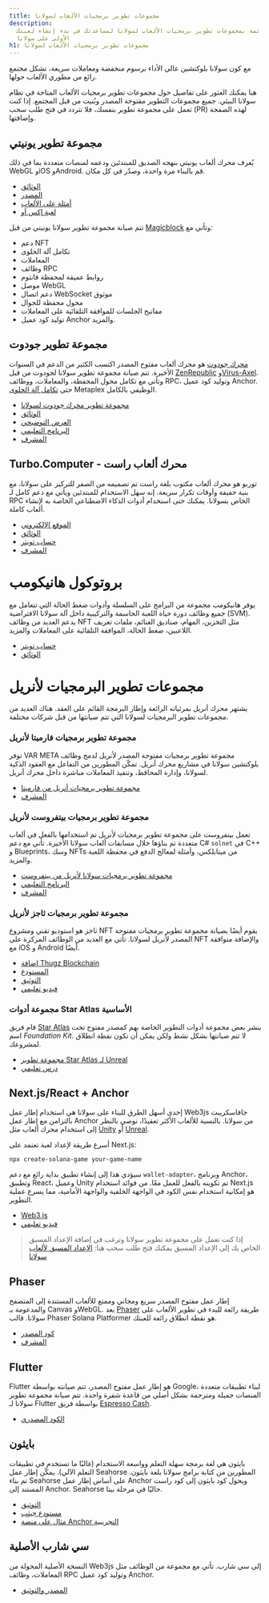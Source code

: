 ```yaml
---
title: مجموعات تطوير برمجيات الألعاب لسولانا
description:
  قائمة بمجموعات تطوير برمجيات الألعاب لسولانا لمساعدتك في بدء إنشاء لعبتك
  الأولى على سولانا
h1: مجموعات تطوير برمجيات الألعاب لسولانا
---
```


مع كون سولانا بلوكتشين عالي الأداء برسوم منخفضة ومعاملات سريعة، تشكل مجتمع رائع
من مطوري الألعاب حولها.

هنا يمكنك العثور على تفاصيل حول مجموعات تطوير برمجيات الألعاب المتاحة في نظام
سولانا البيئي. جميع مجموعات التطوير مفتوحة المصدر وبُنيت من قبل المجتمع. إذا كنت
تعمل على مجموعة تطوير بنفسك، فلا تتردد في فتح طلب سحب (PR) لهذه الصفحة وإضافتها.

## مجموعة تطوير يونيتي

يُعرف محرك ألعاب يونيتي بنهجه الصديق للمبتدئين ودعمه لمنصات متعددة بما في ذلك
WebGL وiOS وAndroid. قم بالبناء مرة واحدة، وصدّر في كل مكان.

- [الوثائق](https://docs.magicblock.gg/introduction)
- [المصدر](https://github.com/magicblock-labs/Solana.Unity-SDK)
- [أمثلة على الألعاب](https://github.com/solana-developers/solana-game-examples)
- [لعبة إكس أو](https://blog.magicblock.gg/bolt-tic-tac-toe/)

تتم صيانة مجموعة تطوير سولانا يونيتي من قبل
[Magicblock](https://www.magicblock.gg/) وتأتي مع:

- دعم NFT
- تكامل آلة الحلوى
- المعاملات
- وظائف RPC
- روابط عميقة لمحفظة فانتوم
- موصل WebGL
- دعم اتصال WebSocket موثوق
- محول محفظة للجوال
- مفاتيح الجلسات للموافقة التلقائية على المعاملات
- توليد كود عميل Anchor والمزيد.

## مجموعة تطوير جودوت

[محرك جودوت](https://godotengine.org/) هو محرك ألعاب مفتوح المصدر اكتسب الكثير
من الدعم في السنوات الأخيرة. تتم صيانة مجموعة تطوير سولانا لجودوت من قبل
[ZenRepublic](https://twitter.com/ZenRepublicNDM)
و[Virus-Axel](https://twitter.com/AxelBenjam). وتأتي مع تكامل محول المحفظة،
والمعاملات، ووظائف RPC، وتوليد كود عميل Anchor. حتى
[تكامل آلة الحلوى](https://zenwiki.gitbook.io/solana-godot-sdk-docs/guides/setup-candy-machine)
Metaplex الوظيفي بالكامل.

- [مجموعة تطوير محرك جودوت لسولانا](https://github.com/Virus-Axel/godot-solana-sdk)
- [الوثائق](https://zenwiki.gitbook.io/solana-godot-sdk-docs)
- [العرض التوضيحي](https://github.com/ZenRepublic/GodotSolanaSDKDemoPackage)
- [البرنامج التعليمي](https://www.youtube.com/watch?v=tszFPInYmXQ)
- [المشرف](https://twitter.com/ZenRepublicNDM)

## Turbo.Computer - محرك ألعاب راست

توربو هو محرك ألعاب مكتوب بلغة راست تم تصميمه من الصفر للتركيز على سولانا، مع
بنية خفيفة وأوقات تكرار سريعة. إنه سهل الاستخدام للمبتدئين ويأتي مع دعم كامل لـ
RPC الخاص بسولانا. يمكنك حتى استخدام أدوات الذكاء الاصطناعي الخاصة به لإنشاء
ألعاب كاملة.

- [الموقع الإلكتروني](https://turbo.computer/)
- [الوثائق](https://docs.turbo.computer/)
- [حساب تويتر](https://twitter.com/makegamesfast)
- [المشرف](https://twitter.com/jozanza)

# بروتوكول هانيكومب

يوفر هانيكومب مجموعة من البرامج على السلسلة وأدوات ضغط الحالة التي تتعامل مع
جميع وظائف دورة حياة اللعبة الحاسمة والتركيبية داخل آلة سولانا الافتراضية (SVM).
يدعم العديد من وظائف NFT مثل التخزين، المهام، صناديق الغنائم، ملفات تعريف
اللاعبين، ضغط الحالة، الموافقة التلقائية على المعاملات والمزيد.

- [حساب تويتر](https://twitter.com/honeycomb_prtcl)
- [الوثائق](https://docs.honeycombprotocol.com/)

# مجموعات تطوير البرمجيات لأنريل

يشتهر محرك أنريل بمرئياته الرائعة وإطار البرمجة القائم على العقد. هناك العديد من
مجموعات تطوير البرمجيات لسولانا التي تتم صيانتها من قبل شركات مختلفة.

### مجموعة تطوير برمجيات فارميتا لأنريل

توفر VAR META مجموعة تطوير برمجيات مفتوحة المصدر لأنريل لدمج وظائف بلوكتشين
سولانا في مشاريع محرك أنريل. تمكّن المطورين من التفاعل مع العقود الذكية لسولانا،
وإدارة المحافظ، وتنفيذ المعاملات مباشرة داخل محرك أنريل.

- [مجموعة تطوير برمجيات أنريل من فارميتا](https://github.com/VAR-META-Tech/UnrealSolanaSDK)
- [المشرف](https://www.var-meta.com/)

### مجموعة تطوير برمجيات بيتفروست لأنريل

تعمل بيتفروست على مجموعة تطوير برمجيات لأنريل تم استخدامها بالفعل في ألعاب
متعددة تم بناؤها خلال مسابقات ألعاب سولانا الأخيرة. تأتي مع دعم C# `solnet` في
C++ و Blueprints، وسك NFTs من ميتابلكس، وأمثلة لمعالج الدفع في محفظة اللعبة
والمزيد.

- [مجموعة تطوير برمجيات سولانا لأنريل من بيتفروست](https://github.com/Bifrost-Technologies/Solana-Unreal-SDK)
- [البرنامج التعليمي](https://www.youtube.com/watch?v=S8fm8mFeUkk)
- [المشرف](https://twitter.com/BifrostTitan)

### مجموعة تطوير برمجيات ثاجز لأنريل

ثاجز هو استوديو تقني ومشروع NFT يقوم أيضًا بصيانة مجموعة تطوير برمجيات مفتوحة
المصدر لأنريل لسولانا. تأتي مع العديد من الوظائف المركزة على NFT والإضافة
متوافقة مع iOS و Android أيضًا.

- [إضافة Thugz Blockchain](https://www.fab.com/listings/a7e220ba-93e5-4a3b-99e7-17b13da76f05)
- [المستودع](https://github.com/ThugzLabs/Thugz-BC-Plugin-Packaged-for-UE5.4)
- [التوثيق](https://thugzblockchainplugin-docs.vercel.app/)
- [فيديو تعليمي](https://www.youtube.com/watch?v=dS7sTZd_E9U&ab_channel=ThugzNFT)

### مجموعة أدوات Star Atlas الأساسية

قام فريق [Star Atlas](https://staratlas.com/) بنشر بعض مجموعة أدوات التطوير
الخاصة بهم كمصدر مفتوح تحت اسم _Foundation Kit_. لا تتم صيانتها بشكل نشط ولكن
يمكن أن تكون نقطة انطلاق لمشروعك.

- [مجموعة تطوير Star Atlas لـ Unreal](https://github.com/staratlasmeta/FoundationKit)
- [درس تعليمي](https://www.youtube.com/watch?v=S8fm8mFeUkk)

## Next.js/React + Anchor

إحدى أسهل الطرق للبناء على سولانا هي استخدام إطار عمل Web3js جافاسكريبت بالتزامن
مع إطار عمل Anchor من سولانا. بالنسبة للألعاب الأكثر تعقيدًا، نوصي بالنظر إلى
استخدام محرك ألعاب مثل [Unity](#unity-sdk) أو [Unreal](#unreal-sdks).

أسرع طريقة لإعداد لعبة تعتمد على Next.js:

```shell
npx create-solana-game your-game-name
```

سيؤدي هذا إلى إنشاء تطبيق بداية رائع مع دعم `wallet-adapter`، وبرنامج Anchor،
وتطبيق React، وعميل Unity تم تكوينه بالفعل للعمل معًا. من فوائد استخدام Next.js
هو إمكانية استخدام نفس الكود في الواجهة الخلفية والواجهة الأمامية، مما يسرع
عملية التطوير.

- [Web3.js](https://solana.com/docs/clients/javascript)
- [فيديو تعليمي](https://www.youtube.com/watch?v=fnhivg_pemI&t=1s&ab_channel=Solana)

> إذا كنت تعمل على مجموعة تطوير سولانا وترغب في إضافة الإعداد المسبق الخاص بك
> إلى الإعداد المسبق يمكنك فتح طلب سحب هنا:
> [الإعداد المسبق لألعاب سولانا](https://github.com/solana-developers/solana-game-preset)

## Phaser

إطار عمل مفتوح المصدر سريع ومجاني وممتع للألعاب المستندة إلى المتصفح والمدعومة
بـ Canvas وWebGL. يعد [Phaser](https://phaser.io/) طريقة رائعة للبدء في تطوير
الألعاب على سولانا. قالب Phaser Solana Platformer هو نقطة انطلاق رائعة للعبتك.

- [كود المصدر](https://github.com/Bread-Heads-NFT/phaser-solana-platformer-template)
- [المشرف](https://twitter.com/blockiosaurus)

## Flutter

Flutter هو إطار عمل مفتوح المصدر، تتم صيانته بواسطة Google، لبناء تطبيقات متعددة
المنصات جميلة ومترجمة بشكل أصلي من قاعدة شفرة واحدة. تتم صيانة مجموعة تطوير
سولانا لـ Flutter بواسطة فريق [Espresso Cash](https://www.espressocash.com/).

- [الكود المصدري](https://github.com/espresso-cash/espresso-cash-public)

## بايثون

بايثون هي لغة برمجة سهلة التعلم وواسعة الاستخدام (غالبًا ما تستخدم في تطبيقات
التعلم الآلي). يمكّن إطار عمل Seahorse المطورين من كتابة برامج سولانا بلغة
بايثون. تم بناء Seahorse على أساس إطار عمل Anchor ويحول كود بايثون إلى كود راست
المستند إلى Anchor. Seahorse حاليًا في مرحلة بيتا.

- [التوثيق](https://www.seahorse.dev/)
- [مستودع جيثب](https://github.com/solana-developers/seahorse)
- [مثال على منصة Anchor التجريبية](https://beta.solpg.io/tutorials/hello-seahorse)

## سي شارب الأصلية

النسخة الأصلية المحولة من Web3js إلى سي شارب. تأتي مع مجموعة من الوظائف مثل
المعاملات، وظائف RPC وتوليد كود عميل Anchor.

- [المصدر والتوثيق](https://github.com/bmresearch/Solnet/blob/master/docs/articles/getting_started.md)
